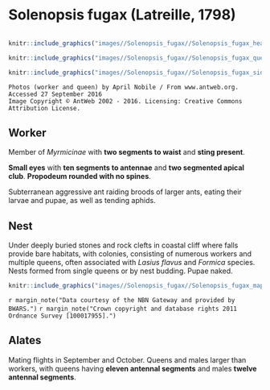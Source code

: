 # **Solenopsis fugax** (Latreille, 1798)

```marginfigure
```


```r
knitr::include_graphics("images//Solenopsis_fugax//Solenopsis_fugax_head.jpg")
```

```r
knitr::include_graphics("images//Solenopsis_fugax//Solenopsis_fugax_queen.jpg")
```

```r
knitr::include_graphics("images//Solenopsis_fugax//Solenopsis_fugax_side.jpg")
```

```block
Photos (worker and queen) by April Nobile / From www.antweb.org. Accessed 27 September 2016
Image Copyright © AntWeb 2002 - 2016. Licensing: Creative Commons Attribution License.
```

## Worker
Member of *Myrmicinae* with **two segments to waist** and **sting present**.

**Small eyes** with **ten segments to antennae** and **two segmented apical club**. **Propodeum rounded with no spines**.

Subterranean aggressive ant raiding broods of larger ants, eating their larvae and pupae, as well as tending aphids.

## Nest
Under deeply buried stones and rock clefts in coastal cliff where falls provide bare habitats, with colonies, consisting of numerous workers and multiple queens, often associated with *Lasius flavus* and *Formica* species. Nests formed from single queens or by nest budding. Pupae naked.

```r
knitr::include_graphics("images//Solenopsis_fugax//Solenopsis_fugax_map.png")
```
`r margin_note("Data courtesy of the NBN Gateway and provided by BWARS.")`
`r margin_note("Crown copyright and database rights 2011 Ordnance Survey [100017955].")`

## Alates
Mating flights in September and October. Queens and males larger than workers, with queens having **eleven antennal segments** and males **twelve antennal segments**.

\pagebreak